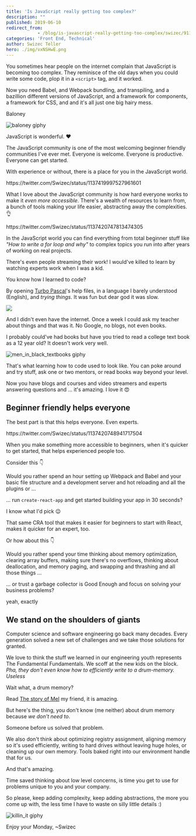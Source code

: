 ```yaml
---
title: 'Is JavaScript really getting too complex?'
description: ""
published: 2019-06-10
redirect_from: 
            - /blog/is-javascript-really-getting-too-complex/swizec/9117
categories: 'Front End, Technical'
author: Swizec Teller
hero: ./img/vxNSHwE.png
---
```

You sometimes hear people on the internet complain that JavaScript is becoming too complex. They reminisce of the old days when you could write some code, plop it in a `<script>` tag, and it worked.





Now you need Babel, and Webpack bundling, and transpiling, and a bazillion different versions of JavaScript, and a framework for components, a framework for CSS, and and it's all just one big hairy mess.



Baloney



![baloney giphy](./img/media-3orif5GoP132DEKTF6-giphy.gif)



JavaScript is wonderful. ❤️



The JavaScript community is one of the most welcoming beginner friendly communities I've ever met. Everyone is welcome. Everyone is productive. Everyone can get started.



With experience or without, there is a place for you in the JavaScript world.



https&#x3A;//twitter.com/Swizec/status/1137419997527961601



What I love about the JavaScript community is how hard everyone works to make it _even more accessible_. There's a wealth of resources to learn from, a bunch of tools making your life easier, abstracting away the complexities. 👌



https&#x3A;//twitter.com/Swizec/status/1137420747813474305



In the JavaScript world you can find everything from total beginner stuff like _"How to write a for loop and why"_ to complex topics you run into after years of working on real projects.



There's even people streaming their work! I would've killed to learn by watching experts work when I was a kid.



You know how I learned to code?



By opening [Turbo Pascal](https://en.wikipedia.org/wiki/Turbo_Pascal)'s help files, in a language I barely understood (English), and _trying things_. It was fun but dear god it was slow.



![](./img/vxNSHwE.png)



And I didn't even have the internet. Once a week I could ask my teacher about things and that was it. No Google, no blogs, not even books.



I probably could've had books but have you tried to read a college text book as a 12 year old? It doesn't work very well.



![men_in_black_textbooks giphy](./img/media-13uInxupYYtNf2-giphy.gif)



That's what learning how to code used to look like. You can poke around and try stuff, ask one or two mentors, or read books way beyond your level.



Now you have blogs and courses and video streamers and experts answering questions and ... it's amazing. I love it 😍



## Beginner friendly helps everyone



The best part is that this helps everyone. Even experts.



https&#x3A;//twitter.com/Swizec/status/1137420748941717504



When you make something more accessible to beginners, when it's quicker to get started, that helps experienced people too.



Consider this 👇



Would you rather spend an hour setting up Webpack and Babel and your basic file structure and a development server and hot reloading and all the plugins or ...



... run `create-react-app` and get started building your app in 30 seconds?



I know what I'd pick 😉



That same CRA tool that makes it easier for beginners to start with React, makes it quicker for an expert, too.



Or how about this 👇



Would you rather spend your time thinking about memory optimization, clearing array buffers, making sure there's no overflows, thinking about deallocation, and memory paging, and swapping and thrashing and all those things ...



... or trust a garbage collector is Good Enough and focus on solving your business problems?



yeah, exactly



## We stand on the shoulders of giants



Computer science and software engineering go back many decades. Every generation solved a new set of challenges and we take those solutions for granted.



We love to think the stuff we learned in our engineering youth represents The Fundamental Fundamentals. We scoff at the new kids on the block. _Pha, they don't even know how to efficiently write to a drum-memory. Useless_



Wait what, a drum memory?



Read [The story of Mel](http://www.catb.org/~esr/jargon/html/story-of-mel.html) my friend, it is amazing.



But here's the thing, you don't know (me neither) about drum memory because _we don't need to_.



Someone before us solved that problem.



We also don't think about optimizing registry assignment, aligning memory so it's used efficiently, writing to hard drives without leaving huge holes, or cleaning up our own memory. Tools baked right into our environment handle that for us.



And that's amazing.



Time saved thinking about low level concerns, is time you get to use for problems unique to you and your company.



So please, keep adding complexity, keep adding abstractions, the more you come up with, the less time I have to waste on silly little details :)



![killin_it giphy](./img/media-BnJchna9dxUD6-giphy.gif)



Enjoy your Monday, ~Swizec